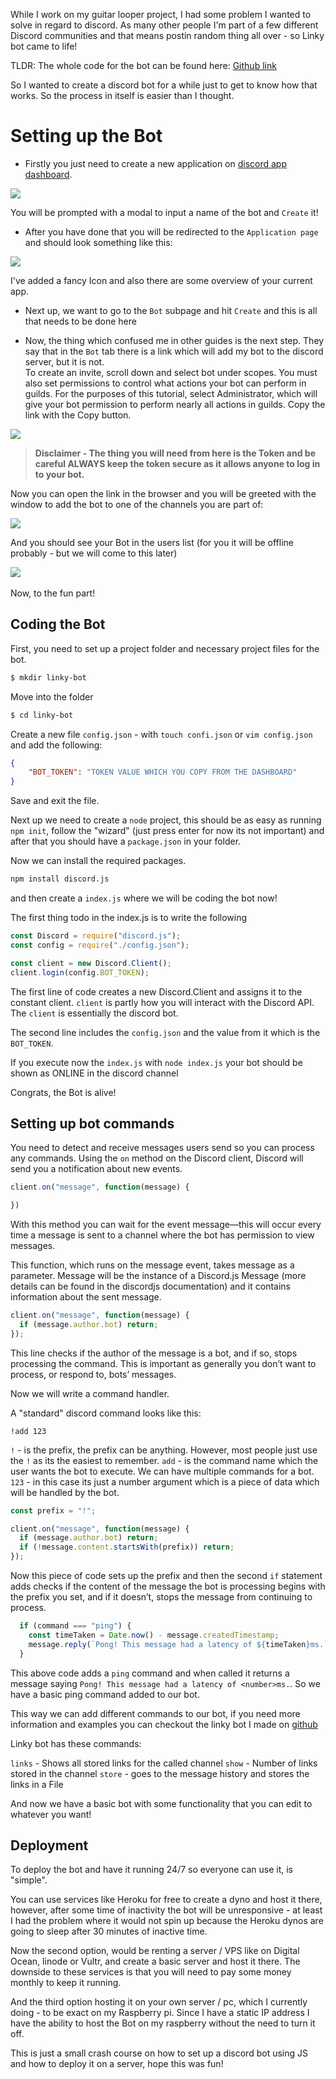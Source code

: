 
While I work on my guitar looper project, I had some problem I wanted to solve in regard to discord. As many other people I'm part of a few different Discord communities and that means postin random thing all over - so Linky bot came to life! 

TLDR: The whole code for the bot can be found here: [Github link](https://github.com/alminisl/linky-bot)

So I wanted to create a discord bot for a while just to get to know how that works. So the process in itself is easier than I thought.

# Setting up the Bot

- Firstly you just need to create a new application on [discord app dashboard](https://discord.com/developers/applications).

<div>
    <img src={pic1} />
</div>


You will be prompted with a modal to input a name of the bot and `Create` it!

- After you have done that you will be redirected to the `Application page` and should look something like this:

<div>
    <img src={pic2} />
</div>


I've added a fancy Icon and also there are some overview of your current app. 

- Next up, we want to go to the `Bot` subpage and hit `Create` and this is all that needs to be done here

- Now, the thing which confused me in other guides is the next step. They say that in the `Bot` tab there is a link which will add my bot to the discord server, but it is not.  
To create an invite, scroll down and select bot under scopes. You must also set permissions to control what actions your bot can perform in guilds. For the purposes of this tutorial, select Administrator, which will give your bot permission to perform nearly all actions in guilds. Copy the link with the Copy button.

 <div>
    <img src={pic3} />
</div>

> **Disclaimer - The thing you will need from here is the Token and be careful ALWAYS keep the token secure as it allows anyone to log in to your bot.**

Now you can open the link in the browser and you will be greeted with the window to add the bot to one of the channels you are part of: 

<div>
    <img src={pic4} />
</div>


And you should see your Bot in the users list (for you it will be offline probably - but we will come to this later)

<div>
    <img src={pic5} />
</div>

<br/>
Now, to the fun part! 

## Coding the Bot


First, you need to set up a project folder and necessary project files for the bot. 

```bash
$ mkdir linky-bot
```

Move into the folder

```bash
$ cd linky-bot
```

Create a new file `config.json` - with `touch confi.json` or `vim config.json` and add the following: 

```json
{
    "BOT_TOKEN": "TOKEN VALUE WHICH YOU COPY FROM THE DASHBOARD"
}
```
Save and exit the file.

Next up we need to create a `node` project, this should be as easy as running `npm init`, follow the "wizard" (just press enter for now its not important) and after that you should have a `package.json` in your folder. 

Now we can install the required packages. 

```bash
npm install discord.js
```

and then create a `index.js` where we will be coding the bot now! 

The first thing todo in the index.js is to write the following 
```javascript
const Discord = require("discord.js");
const config = require("./config.json");

const client = new Discord.Client();
client.login(config.BOT_TOKEN);
```

The first line of code creates a new Discord.Client and assigns it to the constant client. `client` is partly how you will interact with the Discord API. The `client` is essentially the discord bot. 

The second line includes the `config.json` and the value from it which is the `BOT_TOKEN`. 

If you execute now the `index.js` with `node index.js` your bot should be shown as ONLINE in the discord channel

Congrats, the Bot is alive! 

## Setting up bot commands

You need to detect and receive messages users send so you can process any commands. Using the `on` method on the Discord client, Discord will send you a notification about new events.



```js
client.on("message", function(message) {

})
```

With this method you can wait for the event message—this will occur every time a message is sent to a channel where the bot has permission to view messages.

This function, which runs on the message event, takes message as a parameter. Message will be the instance of a Discord.js Message (more details can be found in the discordjs documentation) and it contains information about the sent message. 

```js
client.on("message", function(message) {
  if (message.author.bot) return;
});
```

This line checks if the author of the message is a bot, and if so, stops processing the command. This is important as generally you don’t want to process, or respond to, bots’ messages.

Now we will write a command handler.  

A "standard" discord command looks like this: 
```
!add 123
```

`!` - is the prefix, the prefix can be anything. However, most people just use the `!` as its the easiest to remember. 
`add` - is the command name which the user wants the bot to execute. We can have multiple commands for a bot. 
`123` - in this case its just a number argument which is a piece of data which will be handled by the bot.

```js
const prefix = "!";

client.on("message", function(message) {
  if (message.author.bot) return;
  if (!message.content.startsWith(prefix)) return;
});
```

Now this piece of code sets up the prefix and then the second `if` statement adds checks if the content of the message the bot is processing begins with the prefix you set, and if it doesn’t, stops the message from continuing to process.

```js
  if (command === "ping") {
    const timeTaken = Date.now() - message.createdTimestamp;
    message.reply(`Pong! This message had a latency of ${timeTaken}ms.`);
  }
```

This above code adds a `ping` command and when called it returns a message saying `Pong! This message had a latency of <number>ms.`. So we have a basic ping command added to our bot. 


This way we can add different commands to our bot, if you need more information and examples you can checkout the linky bot I made on [github](https://github.com/alminisl/linky-bot/blob/master/index.js)

Linky bot has these commands: 

`links` - Shows all stored links for the called channel
`show`  - Number of links stored in the channel
`store` - goes to the message history and stores the links in a File 

And now we have a basic bot with some functionality that you can edit to whatever you want!


## Deployment

To deploy the bot and have it running 24/7 so everyone can use it, is "simple". 

You can use services like Heroku for free to create a dyno and host it there, however, after some time of inactivity the bot will be unresponsive - at least I had the problem where it would not spin up because the Heroku dynos are going to sleep after 30 minutes of inactive time. 

Now the second option, would be renting a server / VPS like on Digital Ocean, linode or Vultr, and create a basic server and host it there. The downside to these services is that you will need to pay some money monthly to keep it running. 

And the third option hosting it on your own server / pc, which I currently doing - to be exact on my Raspberry pi. Since I have a static IP address I have the ability to host the Bot on my raspberry without the need to turn it off. 

This is just a small crash course on how to set up a discord bot using JS and how to deploy it on a server, hope this was fun! 
